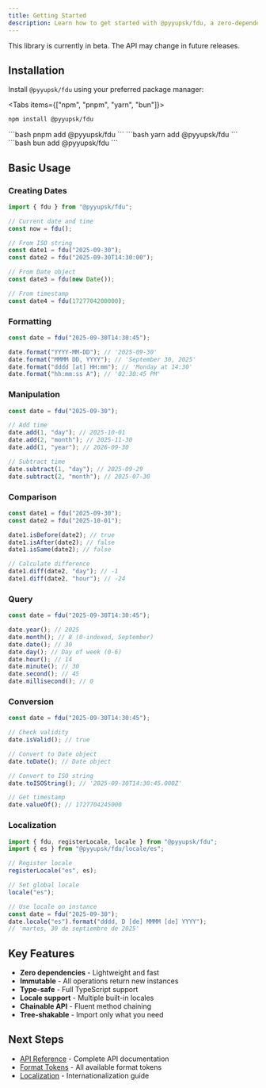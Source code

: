 ```yaml
---
title: Getting Started
description: Learn how to get started with @pyyupsk/fdu, a zero-dependency, immutable, and type-safe date manipulation library for TypeScript and JavaScript. Install, configure, and start working with dates in minutes with comprehensive examples for date creation, formatting, manipulation, comparison, and localization.
---
```


<Callout type="warn" title="Beta Version">
  This library is currently in beta. The API may change in future releases.
</Callout>

## Installation

Install `@pyyupsk/fdu` using your preferred package manager:

<Tabs items={["npm", "pnpm", "yarn", "bun"]}>
  <Tab value="npm">
  ```bash
  npm install @pyyupsk/fdu
  ```
  </Tab>
  <Tab value="pnpm">
  ```bash
  pnpm add @pyyupsk/fdu
  ```
  </Tab>
  <Tab value="yarn">
  ```bash
  yarn add @pyyupsk/fdu
  ```
  </Tab>
  <Tab value="bun">
  ```bash
  bun add @pyyupsk/fdu
  ```
  </Tab>
</Tabs>

## Basic Usage

### Creating Dates

```typescript
import { fdu } from "@pyyupsk/fdu";

// Current date and time
const now = fdu();

// From ISO string
const date1 = fdu("2025-09-30");
const date2 = fdu("2025-09-30T14:30:00");

// From Date object
const date3 = fdu(new Date());

// From timestamp
const date4 = fdu(1727704200000);
```

### Formatting

```typescript
const date = fdu("2025-09-30T14:30:45");

date.format("YYYY-MM-DD"); // '2025-09-30'
date.format("MMMM DD, YYYY"); // 'September 30, 2025'
date.format("dddd [at] HH:mm"); // 'Monday at 14:30'
date.format("hh:mm:ss A"); // '02:30:45 PM'
```

### Manipulation

```typescript
const date = fdu("2025-09-30");

// Add time
date.add(1, "day"); // 2025-10-01
date.add(2, "month"); // 2025-11-30
date.add(1, "year"); // 2026-09-30

// Subtract time
date.subtract(1, "day"); // 2025-09-29
date.subtract(2, "month"); // 2025-07-30
```

### Comparison

```typescript
const date1 = fdu("2025-09-30");
const date2 = fdu("2025-10-01");

date1.isBefore(date2); // true
date1.isAfter(date2); // false
date1.isSame(date2); // false

// Calculate difference
date1.diff(date2, "day"); // -1
date1.diff(date2, "hour"); // -24
```

### Query

```typescript
const date = fdu("2025-09-30T14:30:45");

date.year(); // 2025
date.month(); // 8 (0-indexed, September)
date.date(); // 30
date.day(); // Day of week (0-6)
date.hour(); // 14
date.minute(); // 30
date.second(); // 45
date.millisecond(); // 0
```

### Conversion

```typescript
const date = fdu("2025-09-30T14:30:45");

// Check validity
date.isValid(); // true

// Convert to Date object
date.toDate(); // Date object

// Convert to ISO string
date.toISOString(); // '2025-09-30T14:30:45.000Z'

// Get timestamp
date.valueOf(); // 1727704245000
```

### Localization

```typescript
import { fdu, registerLocale, locale } from "@pyyupsk/fdu";
import { es } from "@pyyupsk/fdu/locale/es";

// Register locale
registerLocale("es", es);

// Set global locale
locale("es");

// Use locale on instance
const date = fdu("2025-09-30");
date.locale("es").format("dddd, D [de] MMMM [de] YYYY");
// 'martes, 30 de septiembre de 2025'
```

## Key Features

- **Zero dependencies** - Lightweight and fast
- **Immutable** - All operations return new instances
- **Type-safe** - Full TypeScript support
- **Locale support** - Multiple built-in locales
- **Chainable API** - Fluent method chaining
- **Tree-shakable** - Import only what you need

## Next Steps

- [API Reference](/docs/api) - Complete API documentation
- [Format Tokens](/docs/format-tokens) - All available format tokens
- [Localization](/docs/i18n) - Internationalization guide
